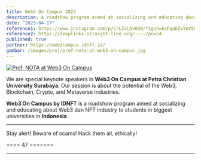 ```yaml
---
title: Web3 On Campus 2023
description: A roadshow program aimed at socializing and educating about Web3 dan NFT industry to students in biggest universities in Indonesia.
date: "2023-04-17"
reference1: https://www.instagram.com/p/CrLZvLDv690/?igsh=bzFqaDZvYnV5MXo3
reference2: https://deeplinks.straight-line.org/----/pnwc4
published: true
partner: https://web3campus.idnft.id/
gambar: /images/proj/prof-nota-at-web3-on-campus.jpg
---
```


[![Prof. NOTA at Web3 On Campus](/images/proj/prof-nota-at-web3-on-campus.jpg)](/images/proj/prof-nota-at-web3-on-campus.jpg "Prof. NOTA at Web3 On Campus")

We are special keynote speakers in **Web3 On Campus at Petra Christian University Surabaya**. Our session is about the potential of the Web3, Blockchain, Crypto, and Metaverse industries.

**Web3 On Campus by IDNFT** is a roadshow program aimed at socializing and educating about Web3 dan NFT industry to students in biggest universities in **Indonesia**.

<YouTube id="_mGym5yebu4" />

---

Stay alert! Beware of scams! Hack them all, ethically!

==== 47 =======

---

